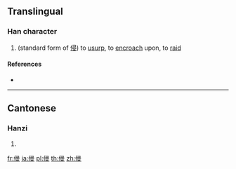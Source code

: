 ==Translingual==

===Han character===
{{Han char|rn=9|rad=人|as=10|sn=12|four=|canj=OSME|ids=⿰亻⿱帚又}}

# (standard form of [[侵]]) to [[usurp]], to [[encroach]] upon, to [[raid]]

====References====
* {{Han ref|kx=0112.120|hdz=10206.100|uh=3474|ud=13428}}

----

==Cantonese==

===Hanzi===
{{yue-hanzi|jyut=[[caam1]], [[cam1]]|y=chaam1, cham1}}

# {{defn|lang=yue|sort=人10}}

[[fr:㑴]]
[[ja:㑴]]
[[pl:㑴]]
[[th:㑴]]
[[zh:㑴]]